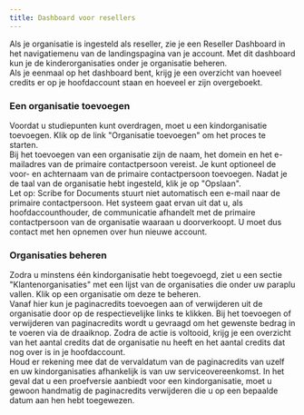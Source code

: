```yaml
---
title: Dashboard voor resellers
---
```



Als je organisatie is ingesteld als reseller, zie je een Reseller Dashboard in het navigatiemenu van de landingspagina van je account. Met dit dashboard kun je de kinderorganisaties onder je organisatie beheren.  
Als je eenmaal op het dashboard bent, krijg je een overzicht van hoeveel credits er op je hoofdaccount staan en hoeveel er zijn overgeboekt.

### Een organisatie toevoegen

Voordat u studiepunten kunt overdragen, moet u een kindorganisatie toevoegen. Klik op de link "Organisatie toevoegen" om het proces te starten.  
Bij het toevoegen van een organisatie zijn de naam, het domein en het e-mailadres van de primaire contactpersoon vereist. Je kunt optioneel de voor- en achternaam van de primaire contactpersoon toevoegen. Nadat je de taal van de organisatie hebt ingesteld, klik je op "Opslaan".  
Let op: Scribe for Documents stuurt niet automatisch een e-mail naar de primaire contactpersoon. Het systeem gaat ervan uit dat u, als hoofdaccounthouder, de communicatie afhandelt met de primaire contactpersoon van de organisatie waaraan u doorverkoopt. U moet dus contact met hen opnemen over hun nieuwe account.

### Organisaties beheren

Zodra u minstens één kindorganisatie hebt toegevoegd, ziet u een sectie "Klantenorganisaties" met een lijst van de organisaties die onder uw paraplu vallen. Klik op een organisatie om deze te beheren.   
Vanaf hier kun je paginacredits toevoegen aan of verwijderen uit de organisatie door op de respectievelijke links te klikken. Bij het toevoegen of verwijderen van paginacredits wordt u gevraagd om het gewenste bedrag in te voeren via de draaiknop. Zodra de actie is voltooid, krijg je een overzicht van het aantal credits dat de organisatie nu heeft en het aantal credits dat nog over is in je hoofdaccount.  
Houd er rekening mee dat de vervaldatum van de paginacredits van uzelf en uw kindorganisaties afhankelijk is van uw serviceovereenkomst. In het geval dat u een proefversie aanbiedt voor een kindorganisatie, moet u gewoon handmatig de paginacredits verwijderen die u op een bepaalde datum aan hen hebt toegewezen.
